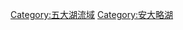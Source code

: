 {{Commons category|Tributaries of Lake Ontario}}

[[Category:五大湖流域|Category:五大湖流域]]
[[Category:安大略湖|Category:安大略湖]]